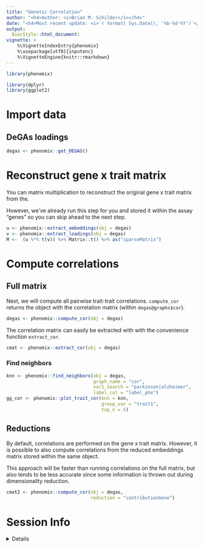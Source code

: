 ```yaml
---
title: "Genetic Correlation"
author: "<h4>Author: <i>Brian M. Schilder</i></h4>" 
date: "<h4>Most recent update: <i>`r format( Sys.Date(), '%b-%d-%Y')`</i></h4>"
output:
  BiocStyle::html_document:
vignette: >
    %\VignetteIndexEntry{phenomix} 
    %\usepackage[utf8]{inputenc}
    %\VignetteEngine{knitr::rmarkdown}
---
```


```r
library(phenomix)

library(dplyr)
library(ggplot2)
```


# Import data


## DeGAs loadings 

```r
degas <- phenomix::get_DEGAS()
```

# Reconstruct gene x trait matrix

You can  matrix multiplication to reconstruct the original gene x trait matrix
from the. 

However, we've already run this step for you and stored it within the
assay "genes" so you can skip ahead to the next step.

```R
u <- phenomix::extract_embeddings(obj = degas)
v <- phenomix::extract_loadings(obj = degas)
M <-  (u %*% t(v)) %>% Matrix::t() %>% as("sparseMatrix")
```

# Compute correlations

## Full matrix 

Next, we will compute all pairwise trait-trait correlations.
`compute_cor` returns the object with the correlation matrix 
(within `degas@graphs$cor`).

```r
degas <- phenomix::compute_cor(obj = degas)
```

The correlation matrix can easily be extracted with with the
convenience function `extract_cor`.

```r
cmat <- phenomix::extract_cor(obj = degas)
```

### Find neighbors

```r
knn <- phenomix::find_neighbors(obj = degas, 
                                graph_name = "cor",
                                var1_search = "parkinson|alzheimer", 
                                label_col = "label_phe")
gg_cor <- phenomix::plot_trait_cor(knn = knn,
                                   group_var = "trait1",
                                   top_n = 5)
```


## Reductions

By default, correlations are performed on the gene x trait matrix.
However, it is possible to also compute correlations from the 
reduced embeddings matrix stored within the same object.

This approach will be faster than running correlations on the full matrix,
but also tends to be less accurate since some information is thrown out during 
dimensionality reduction.

```r
cmat2 <- phenomix::compute_cor(obj = degas, 
                               reduction = "contributionGene")
```

# Session Info 

<details> 

```r
utils::sessionInfo()
```

</details>  

